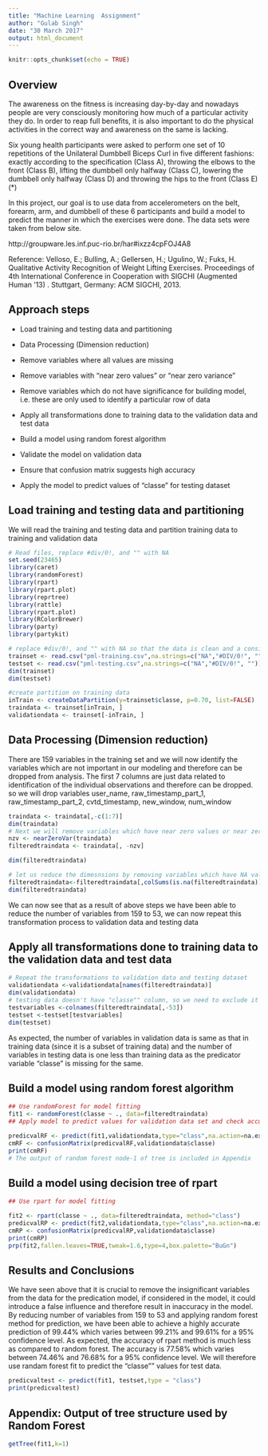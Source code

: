 ---
title: "Machine Learning  Assignment"
author: "Gulab Singh"
date: "30 March 2017"
output: html_document
---

```{r setup, include=TRUE,eval=TRUE}
knitr::opts_chunk$set(echo = TRUE)
```

## Overview

The awareness on the fitness is increasing day-by-day and nowadays people are very consciously monitoring how much of a particular activity they do. In order to reap full benefits, it is also important to do the physical activities in the correct way and awareness on the same is lacking. 

Six young health participants were asked to perform one set of 10 repetitions of the Unilateral Dumbbell Biceps Curl in five different fashions: exactly according to the specification (Class A), throwing the elbows to the front (Class B), lifting the dumbbell only halfway (Class C), lowering the dumbbell only halfway (Class D) and throwing the hips to the front (Class E) (*)

In this project, our goal is to use data from accelerometers on the belt, forearm, arm, and dumbbell of these 6 participants and build a model to predict the manner in which the exercises were done. The data sets were taken from below site.

http://groupware.les.inf.puc-rio.br/har#ixzz4cpFOJ4A8


Reference: Velloso, E.; Bulling, A.; Gellersen, H.; Ugulino, W.; Fuks, H. Qualitative Activity Recognition of Weight Lifting Exercises. Proceedings of 4th International Conference in Cooperation with SIGCHI (Augmented Human '13) . Stuttgart, Germany: ACM SIGCHI, 2013.

## Approach steps

* Load training and testing data and partitioning
* Data Processing (Dimension reduction)
- Remove variables where all values are missing
- Remove variables with "near zero values" or "near zero variance"
- Remove variables which do not have significance for building model, i.e. these are only used to identify a particular row of data

* Apply all transformations done to training data to the validation data and test data

* Build a model using random forest algorithm
* Validate the model on validation data
* Ensure that confusion matrix suggests high accuracy
* Apply the model to predict values of "classe" for testing dataset


## Load training and testing data and partitioning

We will read the training and testing data and partition training data to training and validation data

```{r Loaddata}
# Read files, replace #div/0!, and "" with NA
set.seed(23465)
library(caret)
library(randomForest)
library(rpart)
library(rpart.plot)
library(reprtree)
library(rattle)					
library(rpart.plot)			
library(RColorBrewer)		
library(party)					
library(partykit)				

# replace #div/0!, and "" with NA so that the data is clean and a consistent logic can be applied
trainset <- read.csv("pml-training.csv",na.strings=c("NA","#DIV/0!", ""))
testset <- read.csv("pml-testing.csv",na.strings=c("NA","#DIV/0!", ""))
dim(trainset)
dim(testset)

#create partition on training data
inTrain <- createDataPartition(y=trainset$classe, p=0.70, list=FALSE)
traindata <- trainset[inTrain, ] 
validationdata <- trainset[-inTrain, ]
```


## Data Processing (Dimension reduction)

There are 159 variables in the training set and we will now identify the variables which are not important in our modeling and therefore can be dropped from analysis.
The first 7 columns are just data related to identification of the individual observations and therefore can be dropped.
so we will drop variables user_name, raw_timestamp_part_1,	raw_timestamp_part_2,	cvtd_timestamp,	new_window,	num_window 

```{r proc}
traindata <- traindata[,-c(1:7)]
dim(traindata)
# Next we will remove variables which have near zero values or near zero variance
nzv <- nearZeroVar(traindata)
filteredtraindata <- traindata[, -nzv]

dim(filteredtraindata)

# let us reduce the dimesnsions by removing variables which have NA values in most rows
filteredtraindata<-filteredtraindata[,colSums(is.na(filteredtraindata)) == 0]
dim(filteredtraindata)
```

We can now see that as a result of above steps we have been able to reduce the number of variables from 159 to 53, we can now repeat this transformation process to validation data and testing data

## Apply all transformations done to training data to the validation data and test data
```{r transform1}
# Repeat the transformations to validation data and testing dataset
validationdata <-validationdata[names(filteredtraindata)]
dim(validationdata)
# testing data doesn't have "classe"" column, so we need to exclude it from below transformation
testvariables <-colnames(filteredtraindata[,-53])
testset <-testset[testvariables]
dim(testset)
```

As expected, the number of variables in validation data is same as that in training data (since it is a subset of training data) and the number of variables in testing data is one less than training data as the predicator variable "classe" is missing for the same.

## Build a model using random forest algorithm
```{r modelfit}
## Use randomForest for model fitting
fit1 <- randomForest(classe ~ ., data=filteredtraindata)
## Apply model to predict values for validation data set and check accuracy

predicvalRF <- predict(fit1,validationdata,type="class",na.action=na.exclude)
cmRF <- confusionMatrix(predicvalRF,validationdata$classe)
print(cmRF)
# The output of random forest node-1 of tree is included in Appendix

```

## Build a model using decision tree of rpart
```{r modelfit1}
## Use rpart for model fitting

fit2 <- rpart(classe ~ ., data=filteredtraindata, method="class")
predicvalRP <- predict(fit2,validationdata,type="class",na.action=na.exclude)
cmRP <- confusionMatrix(predicvalRP,validationdata$classe)
print(cmRP)
prp(fit2,fallen.leaves=TRUE,tweak=1.6,type=4,box.palette="BuGn")
```

## Results and Conclusions

We have seen above that it is crucial to remove the insignificant variables from the data for the predication model, if considered in the model, it could introduce a false influence and therefore result in inaccuracy in the model. By reducing number of variables from 159 to 53 and applying random forest method for prediction, we have been able to achieve a highly accurate prediction of 99.44% which varies between 99.21% and 99.61% for a 95% confidence level. As expected, the accuracy of rpart method is much less as compared to random forest. The accuracy is  77.58% which varies between 74.46% and 76.68% for a 95% confidence level. We will therefore use randam forest fit to predict the "classe"" values for test data.

```{r predicttest}

predicvaltest <- predict(fit1, testset,type = "class")
print(predicvaltest)
```

## Appendix: Output of tree structure used by Random Forest
```{r Appendix}

getTree(fit1,k=1)
```


